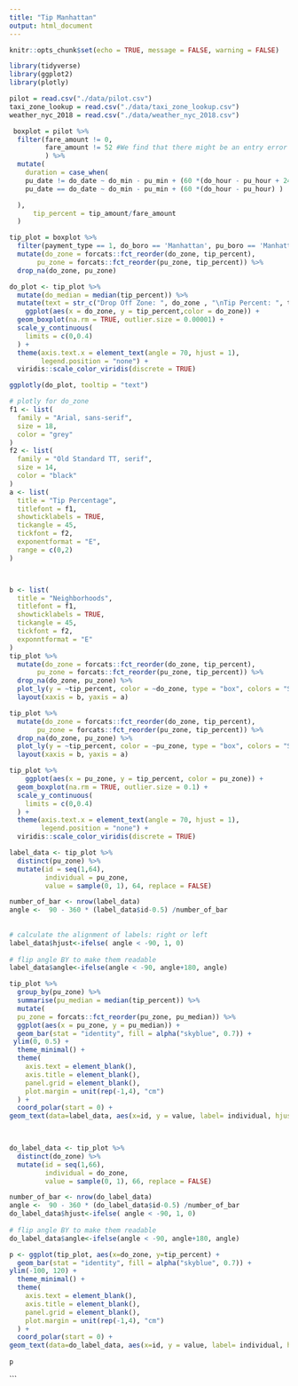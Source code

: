 ```yaml
---
title: "Tip Manhattan"
output: html_document
---
```


```r
knitr::opts_chunk$set(echo = TRUE, message = FALSE, warning = FALSE)

library(tidyverse)
library(ggplot2)
library(plotly)

pilot = read.csv("./data/pilot.csv")
taxi_zone_lookup = read.csv("./data/taxi_zone_lookup.csv")
weather_nyc_2018 = read.csv("./data/weather_nyc_2018.csv")

```

```r
 boxplot = pilot %>%
  filter(fare_amount != 0,
         fare_amount != 52 #We find that there might be an entry error since all records that fare_amount is 52 have different distance and duration#
         ) %>% 
  mutate(
    duration = case_when(
    pu_date != do_date ~ do_min - pu_min + (60 *(do_hour - pu_hour + 24)),
    pu_date == do_date ~ do_min - pu_min + (60 *(do_hour - pu_hour) )

  ),
      tip_percent = tip_amount/fare_amount
  )
```



```r
tip_plot = boxplot %>% 
  filter(payment_type == 1, do_boro == 'Manhattan', pu_boro == 'Manhattan', do_zone != 'Unknown', pu_zone != 'Unknown') %>% 
  mutate(do_zone = forcats::fct_reorder(do_zone, tip_percent),
       pu_zone = forcats::fct_reorder(pu_zone, tip_percent)) %>% 
  drop_na(do_zone, pu_zone)

do_plot <- tip_plot %>%
  mutate(do_median = median(tip_percent)) %>% 
  mutate(text = str_c("Drop Off Zone: ", do_zone , "\nTip Percent: ", tip_percent, "\nMedian Percentage:", tip_percent)) %>%
    ggplot(aes(x = do_zone, y = tip_percent,color = do_zone)) +
  geom_boxplot(na.rm = TRUE, outlier.size = 0.00001) +
  scale_y_continuous(
    limits = c(0,0.4)
  ) +
  theme(axis.text.x = element_text(angle = 70, hjust = 1), 
        legend.position = "none") +
  viridis::scale_color_viridis(discrete = TRUE)  

ggplotly(do_plot, tooltip = "text")
```
```r
# plotly for do_zone
f1 <- list(
  family = "Arial, sans-serif",
  size = 18,
  color = "grey"
)
f2 <- list(
  family = "Old Standard TT, serif",
  size = 14,
  color = "black"
)
a <- list(
  title = "Tip Percentage",
  titlefont = f1,
  showticklabels = TRUE,
  tickangle = 45,
  tickfont = f2,
  exponentformat = "E",
  range = c(0,2)
)



b <- list(
  title = "Neighborhoods",
  titlefont = f1, 
  showticklabels = TRUE,
  tickangle = 45,
  tickfont = f2,
  exponntformat = "E"
)
tip_plot %>% 
  mutate(do_zone = forcats::fct_reorder(do_zone, tip_percent),
       pu_zone = forcats::fct_reorder(pu_zone, tip_percent)) %>% 
  drop_na(do_zone, pu_zone) %>% 
  plot_ly(y = ~tip_percent, color = ~do_zone, type = "box", colors = "Set2") %>% 
  layout(xaxis = b, yaxis = a)
```


```r
tip_plot %>% 
  mutate(do_zone = forcats::fct_reorder(do_zone, tip_percent),
       pu_zone = forcats::fct_reorder(pu_zone, tip_percent)) %>% 
  drop_na(do_zone, pu_zone) %>% 
  plot_ly(y = ~tip_percent, color = ~pu_zone, type = "box", colors = "Set2") %>% 
  layout(xaxis = b, yaxis = a)
```


```r

tip_plot %>% 
    ggplot(aes(x = pu_zone, y = tip_percent, color = pu_zone)) +
  geom_boxplot(na.rm = TRUE, outlier.size = 0.1) +
  scale_y_continuous(
    limits = c(0,0.4)
  ) +
  theme(axis.text.x = element_text(angle = 70, hjust = 1),
        legend.position = "none") +
  viridis::scale_color_viridis(discrete = TRUE)
```

```r


label_data <- tip_plot %>% 
  distinct(pu_zone) %>% 
  mutate(id = seq(1,64), 
         individual = pu_zone, 
         value = sample(0, 1), 64, replace = FALSE)

number_of_bar <- nrow(label_data)
angle <-  90 - 360 * (label_data$id-0.5) /number_of_bar
      
 
# calculate the alignment of labels: right or left
label_data$hjust<-ifelse( angle < -90, 1, 0)
 
# flip angle BY to make them readable
label_data$angle<-ifelse(angle < -90, angle+180, angle)

```


```r

tip_plot %>% 
  group_by(pu_zone) %>% 
  summarise(pu_median = median(tip_percent)) %>% 
  mutate(
  pu_zone = forcats::fct_reorder(pu_zone, pu_median)) %>% 
  ggplot(aes(x = pu_zone, y = pu_median)) +
  geom_bar(stat = "identity", fill = alpha("skyblue", 0.7)) +
 ylim(0, 0.5) +
  theme_minimal() +
  theme(
    axis.text = element_blank(),
    axis.title = element_blank(),
    panel.grid = element_blank(),
    plot.margin = unit(rep(-1,4), "cm")
  ) +
  coord_polar(start = 0) +
geom_text(data=label_data, aes(x=id, y = value, label= individual, hjust=hjust), color="black", fontface="bold",alpha=0.6, size=2.5, angle= label_data$angle, inherit.aes = FALSE ) 
  



```

```r
do_label_data <- tip_plot %>% 
  distinct(do_zone) %>% 
  mutate(id = seq(1,66), 
         individual = do_zone, 
         value = sample(0, 1), 66, replace = FALSE)

number_of_bar <- nrow(do_label_data)
angle <-  90 - 360 * (do_label_data$id-0.5) /number_of_bar
do_label_data$hjust<-ifelse( angle < -90, 1, 0)
 
# flip angle BY to make them readable
do_label_data$angle<-ifelse(angle < -90, angle+180, angle)

p <- ggplot(tip_plot, aes(x=do_zone, y=tip_percent) +
  geom_bar(stat = "identity", fill = alpha("skyblue", 0.7)) +
ylim(-100, 120) +
  theme_minimal() +
  theme(
    axis.text = element_blank(),
    axis.title = element_blank(),
    panel.grid = element_blank(),
    plot.margin = unit(rep(-1,4), "cm")
  ) +
  coord_polar(start = 0) +
geom_text(data=do_label_data, aes(x=id, y = value, label= individual, hjust=hjust), color="black", fontface="bold",alpha=0.6, size=2.5, angle= do_label_data$angle, inherit.aes = FALSE ) 
  
p

```






```

